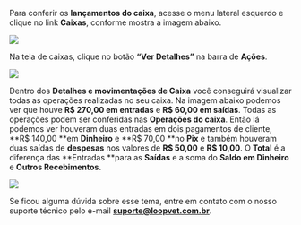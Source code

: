 Para conferir os **lançamentos do caixa**, acesse o menu lateral esquerdo e clique no link **Caixas**, conforme mostra a imagem abaixo.

<img src="/imagem-1.0-link-caixas-2.webp" />

Na tela de caixas, clique no botão **“Ver Detalhes”** na barra de **Ações**.

<img src="/imagem-1.1-tela-caixas-2.webp" />

Dentro dos **Detalhes e movimentações de Caixa** você conseguirá visualizar todas as operações realizadas no seu caixa. Na imagem abaixo podemos ver que houve **R$ 270,00 em entradas** e **R$ 60,00 em saídas**. Todas as operações podem ser conferidas nas **Operações do caixa**. Então lá podemos ver houveram duas entradas em dois pagamentos de cliente, **R$ 140,00 **em **Dinheiro** e **R$ 70,00 **no **Pix** e também houveram duas saídas de **despesas** nos valores de **R$ 50,00** e **R$ 10,00**. O **Total** é a diferença das **Entradas **para as **Saídas** e a soma do **Saldo em Dinheiro** e **Outros Recebimentos.**

<img src="/imagem-1.2-tela-detalhes-movimentacoes-de-caixa.webp" />

Se ficou alguma dúvida sobre esse tema, entre em contato com o nosso suporte técnico pelo e-mail **suporte@loopvet.com.br**.
